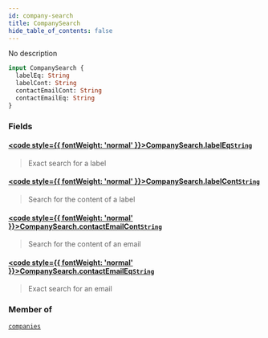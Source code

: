 ```yaml
---
id: company-search
title: CompanySearch
hide_table_of_contents: false
---
```








No description

```graphql
input CompanySearch {
  labelEq: String
  labelCont: String
  contactEmailCont: String
  contactEmailEq: String
}
```


### Fields

#### [<code style={{ fontWeight: 'normal' }}>CompanySearch.<b>labelEq</b></code>](#)<Bullet />[`String`](/api/graphql/documentation/scalars/string) <Badge class="secondary" text="scalar"/>
> Exact search for a label
> 

#### [<code style={{ fontWeight: 'normal' }}>CompanySearch.<b>labelCont</b></code>](#)<Bullet />[`String`](/api/graphql/documentation/scalars/string) <Badge class="secondary" text="scalar"/>
> Search for the content of a label
> 

#### [<code style={{ fontWeight: 'normal' }}>CompanySearch.<b>contactEmailCont</b></code>](#)<Bullet />[`String`](/api/graphql/documentation/scalars/string) <Badge class="secondary" text="scalar"/>
> Search for the content of an email
> 

#### [<code style={{ fontWeight: 'normal' }}>CompanySearch.<b>contactEmailEq</b></code>](#)<Bullet />[`String`](/api/graphql/documentation/scalars/string) <Badge class="secondary" text="scalar"/>
> Exact search for an email
> 



### Member of

[`companies`](/api/graphql/documentation/queries/companies)  <Badge class="secondary" text="query"/>



